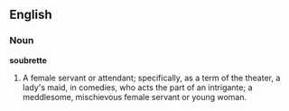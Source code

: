 ==English==

===Noun===

'''soubrette'''

#A female servant or attendant; specifically, as a term of the theater, a lady's maid, in comedies, who acts the part of an intrigante; a meddlesome, mischievous female servant or young woman.